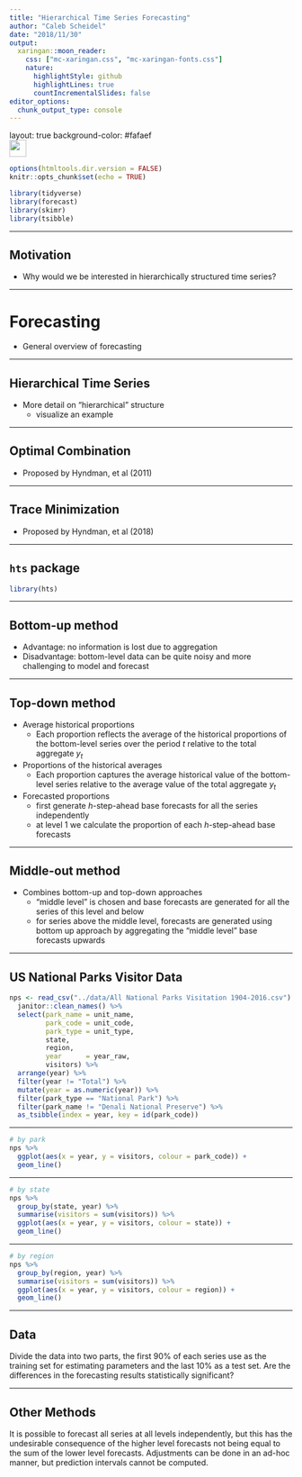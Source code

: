 ```yaml
---
title: "Hierarchical Time Series Forecasting"
author: "Caleb Scheidel"
date: "2018/11/30"
output:
  xaringan::moon_reader:
    css: ["mc-xaringan.css", "mc-xaringan-fonts.css"]
    nature:
      highlightStyle: github
      highlightLines: true
      countIncrementalSlides: false
editor_options: 
  chunk_output_type: console
---
```


layout: true
background-color: #fafaef
<div class="my-footer"><img src="mc_logo_rectangle.png" style="height: 30px;"/></div>

```r
options(htmltools.dir.version = FALSE)
knitr::opts_chunk$set(echo = TRUE)

library(tidyverse)
library(forecast)
library(skimr)
library(tsibble)
```

---

## Motivation

- Why would we be interested in hierarchically structured time series?

---

# Forecasting

- General overview of forecasting

---

## Hierarchical Time Series

- More detail on "hierarchical" structure
  - visualize an example

---

## Optimal Combination

- Proposed by Hyndman, et al (2011)

---

## Trace Minimization

- Proposed by Hyndman, et al (2018)

---

## `hts` package

```r
library(hts)
```


---

## Bottom-up method

- Advantage: no information is lost due to aggregation
- Disadvantage: bottom-level data can be quite noisy and more challenging to model and forecast

---

## Top-down method

- Average historical proportions
  - Each proportion reflects the average of the historical proportions of the bottom-level series over the period _t_ relative to the total aggregate $y_{t}$
  
- Proportions of the historical averages
  - Each proportion captures the average historical value of the bottom-level series relative to the average value of the total aggregate $y_{t}$

- Forecasted proportions
  - first generate _h_-step-ahead base forecasts for all the series independently
  - at level 1 we calculate the proportion of each _h_-step-ahead base forecasts

---

## Middle-out method

- Combines bottom-up and top-down approaches
  - "middle level" is chosen and base forecasts are generated for all the series of this level and below
  - for series above the middle level, forecasts are generated using bottom up approach by aggregating the "middle level" base forecasts upwards

---

## US National Parks Visitor Data

```r

nps <- read_csv("../data/All National Parks Visitation 1904-2016.csv") %>% 
  janitor::clean_names() %>% 
  select(park_name = unit_name,
         park_code = unit_code,
         park_type = unit_type,
         state,
         region,
         year      = year_raw,
         visitors) %>% 
  arrange(year) %>% 
  filter(year != "Total") %>% 
  mutate(year = as.numeric(year)) %>% 
  filter(park_type == "National Park") %>% 
  filter(park_name != "Denali National Preserve") %>%
  as_tsibble(index = year, key = id(park_code))
```

---

```r

# by park
nps %>% 
  ggplot(aes(x = year, y = visitors, colour = park_code)) +
  geom_line()
```

---

```r
# by state
nps %>% 
  group_by(state, year) %>% 
  summarise(visitors = sum(visitors)) %>% 
  ggplot(aes(x = year, y = visitors, colour = state)) +
  geom_line()
```

---

```r
# by region
nps %>% 
  group_by(region, year) %>% 
  summarise(visitors = sum(visitors)) %>% 
  ggplot(aes(x = year, y = visitors, colour = region)) +
  geom_line()
```

---

## Data

Divide the data into two parts, the first 90% of each series use as the training set for estimating parameters and the last 10% as a test set.  Are the differences in the forecasting results statistically significant?

---

## Other Methods

It is possible to forecast all series at all levels independently, but this has the undesirable consequence of the higher level forecasts not being equal to the sum of the lower level forecasts.  Adjustments can be done in an ad-hoc manner, but prediction intervals cannot be computed.
